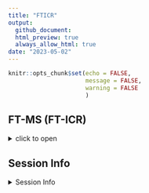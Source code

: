 ```yaml
---
title: "FTICR"
output: 
  github_document:
  html_preview: true
  always_allow_html: true
date: "2023-05-02"
---
```


```r
knitr::opts_chunk$set(echo = FALSE,
                      message = FALSE,
                      warning = FALSE
                      )
```
## FT-MS (FT-ICR)

<details>
  <summary>click to open</summary>

### FTICR  Van krevalin diagrams:

<details>
  <summary>click to open</summary>
  
```r
ggExtra::ggMarginal(gg_FTICR_vk$gg_vk_polar_nonpolar, groupColour = TRUE, groupFill = TRUE, alpha = 0.1)

```

```r
tar_read(gg_FTICR_vk)$gg_vk_domains
tar_read(gg_FTICR_vk)$gg_vk_all
tar_read(gg_FTICR_vk)$gg_vk_all_pre
```
</details>

### FTICR  Common vs unique peaks by treatment:

<details>
  <summary>click to open</summary>

<details>
  <summary>click to open</summary>

```r
tar_read(gg_FTICR_unique)$gg_unique_pre
tar_read(gg_FTICR_unique)$gg_common_unique
tar_read(gg_FTICR_unique)$fticr_unique_summary
  tar_read(gg_FTICR_unique)$gg_common_unique_inc
  tar_read(gg_FTICR_unique)$fticr_unique_summary_inc
  tar_read(gg_FTICR_unique)$gg_common_unique_inc_pre
  tar_read(gg_FTICR_unique)$gg_common_unique_sep_inc_pre_seperated
  tar_read(gg_FTICR_unique)$fticr_unique_summary_inc_pre
  
```
</details>

<details>
  <summary>click to open</summary>

```r
tar_read(gg_FTICR_unique_polar)$gg_unique_pre
tar_read(gg_FTICR_unique_polar)$gg_common_unique
tar_read(gg_FTICR_unique_polar)$fticr_unique_summary
  tar_read(gg_FTICR_unique_polar)$gg_common_unique_inc
  tar_read(gg_FTICR_unique_polar)$fticr_unique_summary_inc
  tar_read(gg_FTICR_unique_polar)$gg_common_unique_inc_pre
  tar_read(gg_FTICR_unique_polar)$gg_common_unique_sep_inc_pre_seperated
  tar_read(gg_FTICR_unique_polar)$fticr_unique_summary_inc_pre
  
```
</details>

<details>
  <summary>click to open</summary>

```r
tar_read(gg_FTICR_unique_nonpolar)$gg_unique_pre
tar_read(gg_FTICR_unique_nonpolar)$gg_common_unique
tar_read(gg_FTICR_unique_nonpolar)$fticr_unique_summary
  tar_read(gg_FTICR_unique_nonpolar)$gg_common_unique_inc
  tar_read(gg_FTICR_unique_nonpolar)$fticr_unique_summary_inc
  tar_read(gg_FTICR_unique_nonpolar)$gg_common_unique_inc_pre
  tar_read(gg_FTICR_unique_nonpolar)$ gg_common_unique_sep_inc_pre_seperated 
  tar_read(gg_FTICR_unique_nonpolar)$fticr_unique_summary_inc_pre
  
```
</details>

</details>

### FTICR  Permanova results and PCAs:

#### relative abundance
<details>
  <summary>click to open</summary>

```r
tar_read(gg_FTICR_relabund)$relabund
tar_read(gg_FTICR_relabund)$relabund_p
tar_read(gg_FTICR_relabund)$relabund_np
```

</details>

#### PCA results:

<details>
  <summary>click to open</summary>


```r
tar_read(gg_FTICR_PCA)$gg_pca_polar_nonpolar
tar_read(gg_FTICR_PCA)$gg_pca_polar_nonpolar_pre
tar_read(gg_FTICR_PCA)$gg_pca_polar_nonpolar_inc
tar_read(gg_FTICR_permanova)$permanova_fticr_all

  tar_read(gg_FTICR_PCA)$gg_pca_by_pre_polar
   tar_read(gg_FTICR_PCA)$gg_pca_by_inc_polar
   tar_read(gg_FTICR_permanova)$permanova_fticr_polar
   
  tar_read(gg_FTICR_PCA)$gg_pca_by_pre_nonpolar
  tar_read(gg_FTICR_PCA)$gg_pca_by_inc_nonpolar
  tar_read(gg_FTICR_permanova)$permanova_fticr_nonpolar
```


</details>


</details>

## Session Info 

<details>
  <summary> Session Info </summary>

Date run: `r Sys.Date()`

```r
sessionInfo()
```

</details>